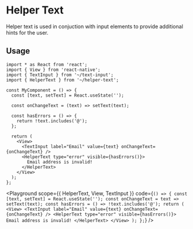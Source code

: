 


# Helper Text

Helper text is used in conjuction with input elements to provide additional hints for the user.

## Usage

```tsx
import * as React from 'react';
import { View } from 'react-native';
import { TextInput } from '~/text-input';
import { HelperText } from '~/helper-text';

const MyComponent = () => {
  const [text, setText] = React.useState('');

  const onChangeText = (text) => setText(text);

  const hasErrors = () => {
    return !text.includes('@');
  };

  return (
    <View>
      <TextInput label="Email" value={text} onChangeText={onChangeText} />
      <HelperText type="error" visible={hasErrors()}>
        Email address is invalid!
      </HelperText>
    </View>
  );
};
```

<Playground
  scope={{ HelperText, View, TextInput }}
  code={`
() => {
  const [text, setText] = React.useState('');
  const onChangeText = text => setText(text);
  const hasErrors = () => !text.includes('@');
  return (
    <View>
      <TextInput label="Email" value={text} onChangeText={onChangeText} />
      <HelperText type="error" visible={hasErrors()}>
        Email address is invalid!
      </HelperText>
    </View>
  );
};
`}
/>
